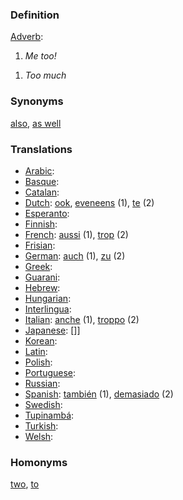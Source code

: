 ===Definition===

[[Adverb]]:
#''Me too!''

#''Too much''

===Synonyms===

[[also]], [[as well]]

===Translations===
*[[Arabic]]: [[]]
*[[Basque]]: [[]]
*[[Catalan]]: [[]]
*[[Dutch]]: [[ook]], [[eveneens]] (1), [[te]] (2)
*[[Esperanto]]: [[]]
*[[Finnish]]: [[]]
*[[French]]: [[aussi]] (1), [[trop]] (2)
*[[Frisian]]: [[]]
*[[German]]: [[auch]] (1), [[zu]] (2)
*[[Greek]]: [[]]
*[[Guarani]]: [[]]
*[[Hebrew]]: [[]]
*[[Hungarian]]: [[]]
*[[Interlingua]]: [[]]
*[[Italian]]: [[anche]] (1), [[troppo]] (2)
*[[Japanese]]: []]
*[[Korean]]: [[]]
*[[Latin]]: [[]]
*[[Polish]]: [[]]
*[[Portuguese]]: [[]]
*[[Russian]]: [[]]
*[[Spanish]]: [[también]] (1), [[demasiado]] (2)
*[[Swedish]]: [[]]
*[[Tupinambá]]: [[]]
*[[Turkish]]: [[]]
*[[Welsh]]: [[]]

===Homonyms===

[[two]], [[to]]